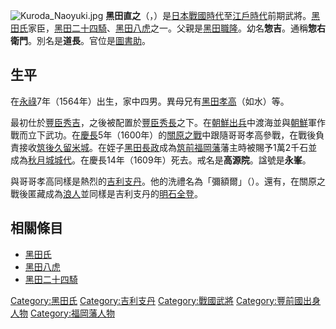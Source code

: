 {{unreferenced|time=2014-04-12T09:17:53+00:00}}
[[File:Kuroda_Naoyuki.jpg|thumb]]
'''黑田直之'''（{{jpn|j=黒田 直之|kana=くろだ なおゆき|rm=Kuroda Naoyuki}}，{{bd|1564年||1609年|3月8日|}}）是[[日本戰國時代|日本戰國時代]]至[[江戶時代|江戶時代]]前期武將。[[黑田氏|黑田氏]]家臣，[[黑田二十四騎|黑田二十四騎]]、[[黑田八虎|黑田八虎]]之一。父親是[[黑田職隆|黑田職隆]]。幼名'''惣吉'''。通稱'''惣右衛門'''。別名是'''道長'''。官位是[[圖書助|圖書助]]。

== 生平 ==
在[[永祿|永祿]]7年（1564年）出生，家中四男。異母兄有[[黑田孝高|黑田孝高]]（如水）等。

最初仕於[[豐臣秀吉|豐臣秀吉]]，之後被配置於[[豐臣秀長|豐臣秀長]]之下。在[[文祿慶長之役|朝鮮出兵]]中渡海並與[[李氏朝鮮|朝鮮]]軍作戰而立下武功。在[[慶長|慶長]]5年（1600年）的[[關原之戰|關原之戰]]中跟隨哥哥孝高參戰，在戰後負責接收[[筑後|筑後]][[久留米城|久留米城]]。在姪子[[黑田長政|黑田長政]]成為[[筑前|筑前]][[福岡藩|福岡藩]]藩主時被賜予1萬2千石並成為[[秋月城|秋月城]][[城代|城代]]。在慶長14年（1609年）死去。戒名是'''高源院'''。諡號是'''永峯'''。

與哥哥孝高同樣是熱烈的[[吉利支丹|吉利支丹]]。他的洗禮名為「彌額爾」（{{lang|ja|ミゲル}}）。還有，在關原之戰後匿藏成為[[浪人|浪人]]並同樣是吉利支丹的[[明石全登|明石全登]]。

== 相關條目 ==
*[[黑田氏|黑田氏]]
*[[黑田八虎|黑田八虎]]
*[[黑田二十四騎|黑田二十四騎]]

[[Category:黑田氏|Category:黑田氏]]
[[Category:吉利支丹|Category:吉利支丹]]
[[Category:戰國武將|Category:戰國武將]]
[[Category:豐前國出身人物|Category:豐前國出身人物]]
[[Category:福岡藩人物|Category:福岡藩人物]]